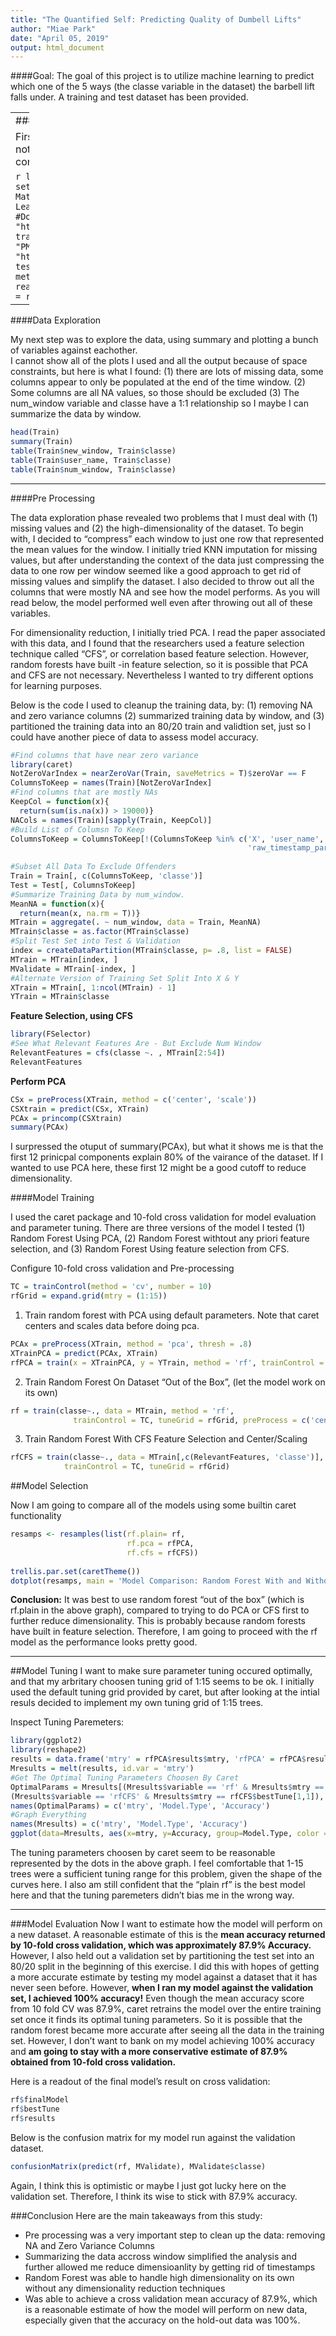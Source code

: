 ```yaml
---
title: "The Quantified Self: Predicting Quality of Dumbell Lifts"
author: "Miae Park"
date: "April 05, 2019"
output: html_document
---
```


####Goal:
The goal of this project is to utilize machine learning to predict which one of the 5 ways (the classe variable in the
dataset) the barbell lift falls under.  A training and test dataset has been provided.

---
###Setup

First, will setup the environment and download the dataset into R.  
I noticed that the data contained values of "#DIV/0!", which I converted to NA upon importing the data.

```r
library(caret)
library(doMC)
registerDoMC(cores = 8)
set.seed(786)
setwd("~/Dropbox (AlixPartners)/Analtyics Materials Learning/Coursera/DataScience_Track/PracticalMachineLearning")
#Download data
trainurl = "https://d396qusza40orc.cloudfront.net/predmachlearn/pml-training.csv"
download.file(trainurl, destfile = "PMLtrain.csv", method = "curl")
testurl = "https://d396qusza40orc.cloudfront.net/predmachlearn/pml-testing.csv"
download.file(testurl, destfile = "PMLtest.csv", method = "curl")
#Read Into Data Frame
Train = read.csv("PMLtrain.csv", na.strings = c('#DIV/0!', 'NA'))
Test = read.csv("PMLtest.csv", na.strings = c('#DIV/0!', 'NA'))
```

---

####Data Exploration

My next step was to explore the data, using summary and plotting a bunch of variables against eachother.  
I cannot show all  of the plots I used and all the output because of space constraints, but here is what I found:  (1) there
are lots of   missing data, some columns appear to only be populated at the end of the time window. (2) Some columns are all
NA values, so   those should be excluded (3) The num_window variable and classe have a 1:1 relationship so I maybe I can
summarize the  data  by window. 


```r
head(Train)
summary(Train)
table(Train$new_window, Train$classe)
table(Train$user_name, Train$classe)
table(Train$num_window, Train$classe)
```

---

####Pre Processing

The data exploration phase revealed two problems that I must deal with (1) missing values and (2) the high-dimensionality of 
the dataset.  To begin with, I decided to "compress" each window to just one row that represented the mean values for the
window.  I initially tried KNN imputation for missing values, but after understanding the context of the data just
compressing the data to one row per window seemed like a good approach to get rid of missing values and simplify the 
dataset.  I also decided to throw out all the columns that were mostly NA and see how the model performs.  As you will read 
below, the model performed well even after throwing out all of these variables.  

For dimensionality reduction, I initially tried PCA.  I read the paper associated with this data, and I found that the
researchers used a feature selection technique called "CFS", or correlation based feature selection.  However, random
forests have built -in feature selection, so it is possible that PCA and CFS are not necessary.  Nevertheless I wanted to
try different options for learning purposes.

Below is the code I used to cleanup the training data, by: (1) removing NA and zero variance columns (2) summarized training
data by window, and (3) partitioned the training data into an 80/20 train and validtion set, just so I could have another
piece of data to assess model accuracy. 

```r
#Find columns that have near zero variance
library(caret)
NotZeroVarIndex = nearZeroVar(Train, saveMetrics = T)$zeroVar == F
ColumnsToKeep = names(Train)[NotZeroVarIndex]
#Find columns that are mostly NAs
KeepCol = function(x){
  return(sum(is.na(x)) > 19000)}
NACols = names(Train)[sapply(Train, KeepCol)]
#Build List of Columsn To Keep
ColumnsToKeep = ColumnsToKeep[!(ColumnsToKeep %in% c('X', 'user_name', 'cvtd_timestamp', 'new_window', 
                                                     'raw_timestamp_part_1', 'raw_timestamp_part_2', 'classe', NACols))]
                                                     
#Subset All Data To Exclude Offenders
Train = Train[, c(ColumnsToKeep, 'classe')]
Test = Test[, ColumnsToKeep]
#Summarize Training Data by num_window.  
MeanNA = function(x){
  return(mean(x, na.rm = T))}
MTrain = aggregate(. ~ num_window, data = Train, MeanNA)
MTrain$classe = as.factor(MTrain$classe)
#Split Test Set into Test & Validation
index = createDataPartition(MTrain$classe, p= .8, list = FALSE)
MTrain = MTrain[index, ]
MValidate = MTrain[-index, ]
#Alternate Version of Training Set Split Into X & Y
XTrain = MTrain[, 1:ncol(MTrain) - 1]
YTrain = MTrain$classe
```


**Feature Selection, using CFS**  

```r
library(FSelector)
#See What Relevant Features Are - But Exclude Num Window
RelevantFeatures = cfs(classe ~. , MTrain[2:54])
RelevantFeatures
```

**Perform PCA**
```r
CSx = preProcess(XTrain, method = c('center', 'scale'))
CSXtrain = predict(CSx, XTrain)
PCAx = princomp(CSXtrain)
summary(PCAx)
```
I surpressed the otuput of summary(PCAx), but what it shows me is that the first 12 prinicpal components explain 80% of the
vairance of the dataset.  If I wanted to use PCA here, these first 12 might be a good cutoff to reduce dimensionality.


####Model Training

I used the caret package and 10-fold cross validation for model evaluation and parameter tuning.  There are three versions 
of the model I tested (1) Random Forest Using PCA, (2) Random Forest withtout any priori feature selection, and (3) Random
Forest Using feature selection from CFS.

Configure 10-fold cross validation and Pre-processing
```r
TC = trainControl(method = 'cv', number = 10)
rfGrid = expand.grid(mtry = (1:15))
```

1. Train random forest with PCA using default parameters.  Note that caret centers and scales data before doing pca. 
```r
PCAx = preProcess(XTrain, method = 'pca', thresh = .8)
XTrainPCA = predict(PCAx, XTrain)
rfPCA = train(x = XTrainPCA, y = YTrain, method = 'rf', trainControl = TC, tuneGrid = rfGrid)
```


2. Train Random Forest On Dataset "Out of the Box", (let the model work on its own)
```r
rf = train(classe~., data = MTrain, method = 'rf',
              trainControl = TC, tuneGrid = rfGrid, preProcess = c('center', 'scale'))
```

3. Train Random Forest With CFS Feature Selection and Center/Scaling

```r
rfCFS = train(classe~., data = MTrain[,c(RelevantFeatures, 'classe')], method = 'rf', preProcess = c('center', 'scale'),  
            trainControl = TC, tuneGrid = rfGrid)
```


##Model Selection

Now I am going to compare all of the models using some builtin caret functionality
```r
resamps <- resamples(list(rf.plain= rf,
                          rf.pca = rfPCA,
                          rf.cfs = rfCFS))
                          
trellis.par.set(caretTheme())
dotplot(resamps, main = 'Model Comparison: Random Forest With and Without Feature Selection', ylab = 'Model Used')  
```

**Conclusion:** It was best to use random forest "out of the box" (which is rf.plain in the above graph), compared to trying
to do PCA or CFS first to further reduce dimensionality.  This is probably because random forests have built in feature
selection.  Therefore, I am going to proceed with the rf model as the performance looks pretty good.

---

##Model Tuning
I want to make sure parameter tuning occured optimally, and that my arbritary choosen tuning grid of 1:15 seems to be ok. I
initially used the default tuning 
grid provided by caret, but after looking at the intial resuls decided to implement my own tuning grid of 1:15 trees.

Inspect Tuning Paremeters:
```r
library(ggplot2)
library(reshape2)
results = data.frame('mtry' = rfPCA$results$mtry, 'rfPCA' = rfPCA$results$Accuracy, 'rfCFS' = rfCFS$results$Accuracy, 'rf' =   rf$results$Accuracy)
Mresults = melt(results, id.var = 'mtry')
#Get The Optimal Tuning Parameters Choosen By Caret
OptimalParams = Mresults[(Mresults$variable == 'rf' & Mresults$mtry == rf$bestTune[1,1]) | (Mresults$variable == 'rfPCA' &  Mresults$mtry == rfPCA$bestTune[1,1]) |
(Mresults$variable == 'rfCFS' & Mresults$mtry == rfCFS$bestTune[1,1]), ]
names(OptimalParams) = c('mtry', 'Model.Type', 'Accuracy')
#Graph Everything
names(Mresults) = c('mtry', 'Model.Type', 'Accuracy')
ggplot(data=Mresults, aes(x=mtry, y=Accuracy, group=Model.Type, color = Model.Type)) + geom_line() + ggtitle('Random Forest  Models Compared -Tuning Parameters\n Dots Are Optimal Tuning Paremeters Choosen by Caret') + geom_point(data = OptimalParams, size = 5, label = OptimalParams$mtry) 
```


The tuning parameters choosen by caret seem to be reasonable represented by the dots in the above graph.
I feel comfortable that 1-15 trees were a sufficient tuning range for this problem, given the shape of the curves here. I
also am still confident that the "plain rf"
 is the best model here and that the tuning paremeters didn't bias me in the wrong way.

---

###Model Evaluation
Now I want to estimate how the model will perform on a new dataset.  A reasonable estimate of this is the **mean accuracy
returned by 10-fold cross validation, which was approximately 87.9% Accuracy. **  However, I also held out a validation set
by partitioning the test set into an 80/20 split in the beginning of this exercise.  I did this with hopes of getting a more
accurate estimate by testing my model against a dataset that it has never seen before.
However, **when I ran my model against the validation set, I achieved 100% accuracy!**   Even though the mean accuracy score
from 10 fold CV was 87.9%, caret retrains the model over the entire training set once it finds its optimal tuning 
parameters.  So it is possible that the random forest became more accurate after seeing all the data in the training set.
However, I don't want to bank on my model achieving 100% accuracy and **am going to stay with a more conservative estimate
of 87.9% obtained from 10-fold cross validation.** 

Here is a readout of the final model's result on cross validation:

```r
rf$finalModel
rf$bestTune
rf$results
```


Below is the confusion matrix for my model run against the validation dataset. 
```r
confusionMatrix(predict(rf, MValidate), MValidate$classe)
```
Again, I think this is optimistic or maybe I just got lucky here on the validation set.  Therefore, I think its wise to
stick with 87.9% accuracy. 

###Conclusion
Here are the main takeaways from this study:

- Pre processing was a very important step to clean up the data:  removing NA and Zero Variance Columns
- Summarizing the data accross window simplified the analysis and further allowed me reduce dimensioanlity by getting rid of 
timestamps
- Random Forest was able to handle high dimensionality on its own without any dimensionality reduction techniques
- Was able to achieve a cross validation mean accuracy of 87.9%, which is a reasonable estimate of how the model will
perform on new data, especially given that the accuracy on the hold-out data was 100%.







